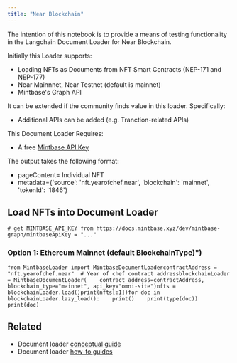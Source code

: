 ```yaml
---
title: "Near Blockchain"
---
```


The intention of this notebook is to provide a means of testing functionality in the Langchain Document Loader for Near Blockchain.

Initially this Loader supports:

* Loading NFTs as Documents from NFT Smart Contracts (NEP-171 and NEP-177)
* Near Mainnnet, Near Testnet (default is mainnet)
* Mintbase's Graph API

It can be extended if the community finds value in this loader. Specifically:

* Additional APIs can be added (e.g. Tranction-related APIs)

This Document Loader Requires:

* A free [Mintbase API Key](https://docs.mintbase.xyz/dev/mintbase-graph/)

The output takes the following format:

* pageContent= Individual NFT
* metadata=\{'source': 'nft.yearofchef.near', 'blockchain': 'mainnet', 'tokenId': '1846'}

## Load NFTs into Document Loader

```
# get MINTBASE_API_KEY from https://docs.mintbase.xyz/dev/mintbase-graph/mintbaseApiKey = "..."
```

### Option 1: Ethereum Mainnet (default BlockchainType)")

```
from MintbaseLoader import MintbaseDocumentLoadercontractAddress = "nft.yearofchef.near"  # Year of chef contract addressblockchainLoader = MintbaseDocumentLoader(    contract_address=contractAddress, blockchain_type="mainnet", api_key="omni-site")nfts = blockchainLoader.load()print(nfts[:1])for doc in blockchainLoader.lazy_load():    print()    print(type(doc))    print(doc)
```

## Related

* Document loader [conceptual guide](/src/oss/concepts/document_loaders)
* Document loader [how-to guides](/src/oss/how_to/#document-loaders)
